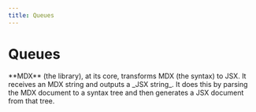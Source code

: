 ```yaml
---
title: Queues
---
```



# Queues

<Callout emoji="✅">
  **MDX** (the library), at its core, transforms MDX (the syntax) to JSX.
  It receives an MDX string and outputs a _JSX string_. It does this by parsing
  the MDX document to a syntax tree and then generates a JSX document from that tree. 
</Callout>
